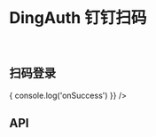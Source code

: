 
<Meta title="组件|DingAuth " component={DingAuth} />

<br />

# DingAuth 钉钉扫码

<br />

## 扫码登录

<Preview>
  <Story name="扫码登录">
    <DingAuth
      appId="xxxx"
      redirectUri="xxx"
      width="240"
      height="300"
      state="xxx"
      onSuccess={() => {
        console.log('onSuccess')
      }}
    />
  </Story>
</Preview>

<br />

## API

<Story name="API" />

<Props of={DingAuth} />
